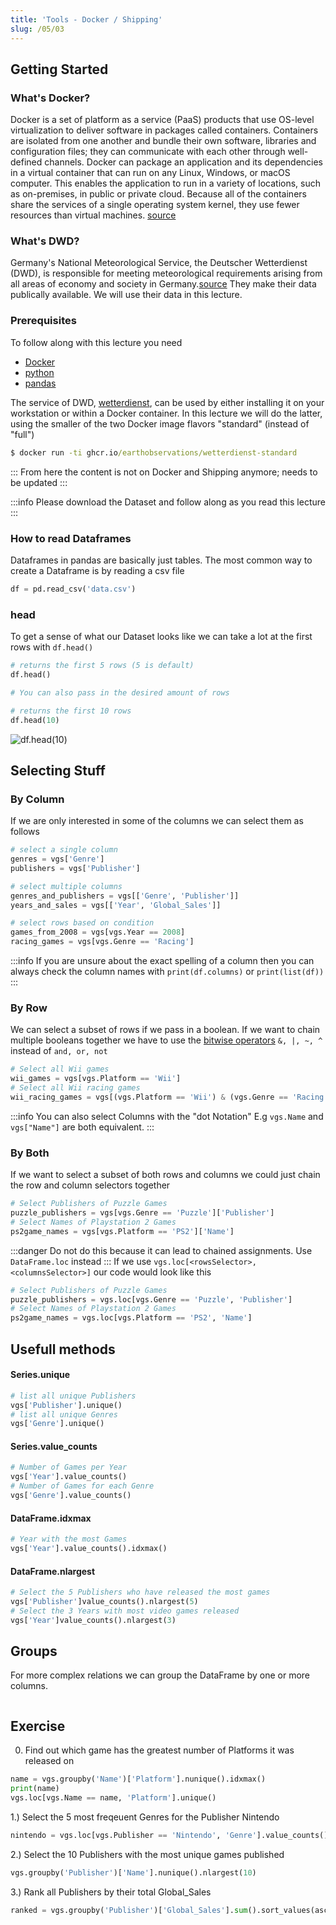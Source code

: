 ```yaml
---
title: 'Tools - Docker / Shipping'
slug: /05/03
---
```




## Getting Started
### What's Docker?
Docker is a set of platform as a service (PaaS) products that use OS-level virtualization to deliver software in packages called containers. Containers are isolated from one another and bundle their own software, libraries and configuration files; they can communicate with each other through well-defined channels.
Docker can package an application and its dependencies in a virtual container that can run on any Linux, Windows, or macOS computer. This enables the application to run in a variety of locations, such as on-premises, in public or private cloud.
Because all of the containers share the services of a single operating system kernel, they use fewer resources than virtual machines.
[source](https://en.wikipedia.org/wiki/Docker_(software))

### What's DWD?
Germany's National Meteorological Service, the Deutscher Wetterdienst (DWD), is responsible for meeting meteorological requirements arising from all areas of economy and society in Germany.[source](https://www.dwd.de/EN/aboutus/aboutus_node.html)
They make their data publically available.
We will use their data in this lecture.

### Prerequisites
To follow along with this lecture you need
+ [Docker](https://docs.docker.com/get-docker/)
+ [python](https://www.python.org/downloads/)
+ [pandas](https://pypi.org/project/pandas/) 

The service of DWD, [wetterdienst](https://wetterdienst.readthedocs.io/en/latest/index.html), can be used by either installing it on your workstation or within a Docker container.
In this lecture we will do the latter, using the smaller of the two Docker image flavors "standard" (instead of "full")

```cmd
$ docker run -ti ghcr.io/earthobservations/wetterdienst-standard
```


:::
From here the content is not on Docker and Shipping anymore; needs to be updated
:::

:::info 
Please download the Dataset and follow along as you read this lecture
:::


### How to read Dataframes
Dataframes in pandas are basically just tables. The most common way to create a Dataframe is by reading a csv file

```python
df = pd.read_csv('data.csv')
```

### head
To get a sense of what our Dataset looks like we can take a lot at the first rows with `df.head()`
```python
# returns the first 5 rows (5 is default)
df.head()

# You can also pass in the desired amount of rows

# returns the first 10 rows
df.head(10)
```
![df.head(10)](./assets/3.2_head_table.png)

## Selecting Stuff
### By Column
If we are only interested in some of the columns we can select them as follows

```python 
# select a single column
genres = vgs['Genre']
publishers = vgs['Publisher']

# select multiple columns
genres_and_publishers = vgs[['Genre', 'Publisher']]
years_and_sales = vgs[['Year', 'Global_Sales']]

# select rows based on condition
games_from_2008 = vgs[vgs.Year == 2008]
racing_games = vgs[vgs.Genre == 'Racing']
```

:::info
If you are unsure about the exact spelling of a column then you can always check the column names with `print(df.columns)` or `print(list(df))`
:::


### By Row
We can select a subset of rows if we pass in a boolean. 
If we want to chain multiple booleans together we have to use the [bitwise operators](https://www.geeksforgeeks.org/python-bitwise-operators/)
`&, |, ~, ^` instead of `and, or, not`

```python
# Select all Wii games
wii_games = vgs[vgs.Platform == 'Wii']
# Select all Wii racing games
wii_racing_games = vgs[(vgs.Platform == 'Wii') & (vgs.Genre == 'Racing')]
```

:::info
You can also select Columns with the "dot Notation"
E.g `vgs.Name` and `vgs["Name"]` are both equivalent.
:::

### By Both
If we want to select a subset of both rows and columns we could just chain the row and column selectors together
```python
# Select Publishers of Puzzle Games
puzzle_publishers = vgs[vgs.Genre == 'Puzzle']['Publisher']
# Select Names of Playstation 2 Games
ps2game_names = vgs[vgs.Platform == 'PS2']['Name']
```
:::danger
Do not do this because it can lead to chained assignments. Use `DataFrame.loc` instead
:::
If we use `vgs.loc[<rowsSelector>, <columnsSelector>]` our code would look like this
```python
# Select Publishers of Puzzle Games
puzzle_publishers = vgs.loc[vgs.Genre == 'Puzzle', 'Publisher']
# Select Names of Playstation 2 Games
ps2game_names = vgs.loc[vgs.Platform == 'PS2', 'Name']
```

## Usefull methods
#### Series.unique
```python
# list all unique Publishers
vgs['Publisher'].unique()
# list all unique Genres
vgs['Genre'].unique()
```

#### Series.value_counts 
```python
# Number of Games per Year
vgs['Year'].value_counts()
# Number of Games for each Genre
vgs['Genre'].value_counts()
```
#### DataFrame.idxmax
```python
# Year with the most Games
vgs['Year'].value_counts().idxmax()
```
#### DataFrame.nlargest
```python
# Select the 5 Publishers who have released the most games
vgs['Publisher']value_counts().nlargest(5)
# Select the 3 Years with most video games released
vgs['Year']value_counts().nlargest(3)
```
## Groups
For more complex relations we can group the DataFrame by one or more columns.
```python

```
## Exercise
0) Find out which game has the greatest number of Platforms it was released on
```python
name = vgs.groupby('Name')['Platform'].nunique().idxmax()
print(name)
vgs.loc[vgs.Name == name, 'Platform'].unique()
```

1.) Select the 5 most freqeuent Genres for the Publisher Nintendo
```python 
nintendo = vgs.loc[vgs.Publisher == 'Nintendo', 'Genre'].value_counts().nlargest(5)
```
2.) Select the 10 Publishers with the most unique games published
```python
vgs.groupby('Publisher')['Name'].nunique().nlargest(10)
```
3.) Rank all Publishers by their total Global_Sales
```python
ranked = vgs.groupby('Publisher')['Global_Sales'].sum().sort_values(ascending=False)
```
